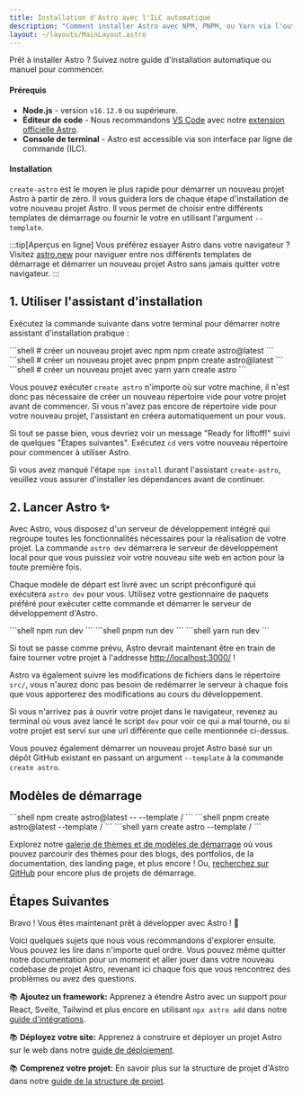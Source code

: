 ```yaml
---
title: Installation d'Astro avec l'ILC automatique
description: "Comment installer Astro avec NPM, PNPM, ou Yarn via l'outil de création create-astro inclus dans l'ILC."
layout: ~/layouts/MainLayout.astro
---
```




Prêt à installer Astro ? Suivez notre guide d'installation automatique ou manuel pour commencer.

#### Prérequis

- **Node.js** - version `v16.12.0` ou supérieure.
- **Éditeur de code** - Nous recommandons [VS Code](https://code.visualstudio.com/) avec notre [extension officielle Astro](https://marketplace.visualstudio.com/items?itemName=astro-build.astro-vscode).
- **Console de terminal** - Astro est accessible via son interface par ligne de commande (ILC).

<InstallGuideTabGroup />

#### Installation

`create-astro` est le moyen le plus rapide pour démarrer un nouveau projet Astro à partir de zéro. Il vous guidera lors de chaque étape d'installation de votre nouveau projet Astro. Il vous permet de choisir entre différents templates de démarrage ou fournir le votre  en utilisant l'argument `--template`.

:::tip[Aperçus en ligne]
Vous préférez essayer Astro dans votre navigateur ? Visitez [astro.new](https://astro.new/) pour naviguer entre nos différents templates de démarrage et démarrer un nouveau projet Astro sans jamais quitter votre navigateur.
:::

## 1. Utiliser l'assistant d'installation

Exécutez la commande suivante dans votre terminal pour démarrer notre assistant d'installation pratique :

<PackageManagerTabs>
  <Fragment slot="npm">
  ```shell
  # créer un nouveau projet avec npm
  npm create astro@latest
  ```
  </Fragment>
  <Fragment slot="pnpm">
  ```shell
  # créer un nouveau projet avec pnpm
  pnpm create astro@latest
  ```
  </Fragment>
  <Fragment slot="yarn">
  ```shell
  # créer un nouveau projet avec yarn
  yarn create astro
  ```
  </Fragment>
</PackageManagerTabs>

Vous pouvez exécuter `create astro` n'importe où sur votre machine, il n'est donc pas nécessaire de créer un nouveau répertoire vide pour votre projet avant de commencer. Si vous n'avez pas encore de répertoire vide pour votre nouveau projet, l'assistant en créera automatiquement un pour vous.

Si tout se passe bien, vous devriez voir un message "Ready for liftoff!" suivi de quelques "Étapes suivantes". Exécutez `cd` vers votre nouveau répertoire pour commencer à utiliser Astro.

Si vous avez manqué l'étape `npm install` durant l'assistant `create-astro`, veuillez vous assurer d'installer les dépendances avant de continuer.

## 2. Lancer Astro ✨

Avec Astro, vous disposez d'un serveur de développement intégré qui regroupe toutes les fonctionnalités nécessaires pour la réalisation de votre projet. La commande `astro dev` démarrera le serveur de développement local pour que vous puissiez voir votre nouveau site web en action pour la toute première fois.

Chaque modèle de départ est livré avec un script préconfiguré qui exécutera `astro dev` pour vous. Utilisez votre gestionnaire de paquets préféré pour exécuter cette commande et démarrer le serveur de développement d'Astro.

<PackageManagerTabs>
  <Fragment slot="npm">
  ```shell
  npm run dev
  ```
  </Fragment>
  <Fragment slot="pnpm">
  ```shell
  pnpm run dev
  ```
  </Fragment>
  <Fragment slot="yarn">
  ```shell
  yarn run dev
  ```
  </Fragment>
</PackageManagerTabs>

Si tout se passe comme prévu, Astro devrait maintenant être en train de faire tourner votre projet à l'addresse [http://localhost:3000/](http://localhost:3000/) !

Astro va également suivre les modifications de fichiers dans le répertoire `src/`, vous n'aurez donc pas besoin de redémarrer le serveur à chaque fois que vous apporterez des modifications au cours du développement.

Si vous n'arrivez pas à ouvrir votre projet dans le navigateur, revenez au terminal où vous avez lancé le script `dev` pour voir ce qui a mal tourné, ou si votre projet est servi sur une url différente que celle mentionnée ci-dessus.

Vous pouvez également démarrer un nouveau projet Astro basé sur un dépôt GitHub existant en passant un argument `--template` à la commande `create astro`.

## Modèles de démarrage

<PackageManagerTabs>
  <Fragment slot="npm">
  ```shell
  npm create astro@latest -- --template <nom-d-utilisateur-github>/<depot-github>
  ```
  </Fragment>
  <Fragment slot="pnpm">
  ```shell
  pnpm create astro@latest --template <nom-d-utilisateur-github>/<depot-github>
  ```
  </Fragment>
  <Fragment slot="yarn">
  ```shell
  yarn create astro --template <nom-d-utilisateur-github>/<depot-github>
  ```
  </Fragment>
</PackageManagerTabs>


Explorez notre [galerie de thèmes et de modèles de démarrage](https://astro.build/themes/) où vous pouvez parcourir des thèmes pour des blogs, des portfolios, de la documentation, des landing page, et plus encore ! Ou, [recherchez sur GitHub](https://github.com/search?o=desc&q=astro+starter&s=stars&type=Repositories) pour encore plus de projets de démarrage.

## Étapes Suivantes

Bravo ! Vous êtes maintenant prêt à développer avec Astro ! 🥳

Voici quelques sujets que nous vous recommandons d'explorer ensuite. Vous pouvez les lire dans n'importe quel ordre. Vous pouvez même quitter notre documentation pour un moment et aller jouer dans votre nouveau codebase de projet Astro, revenant ici chaque fois que vous rencontrez des problèmes ou avez des questions.

📚 **Ajoutez un framework:** Apprenez à étendre Astro avec un support pour React, Svelte, Tailwind et plus encore en utilisant `npx astro add` dans notre [guide d'intégrations](/fr/guides/integrations-guide/).

📚 **Déployez votre site:** Apprenez à construire et déployer un projet Astro sur le web dans notre [guide de déploiement](/fr/guides/deploy/).

📚 **Comprenez votre projet:** En savoir plus sur la structure de projet d'Astro dans notre [guide de la structure de projet](/fr/core-concepts/project-structure/).
